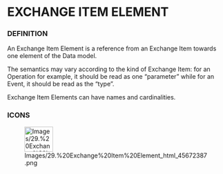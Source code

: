             
= EXCHANGE ITEM ELEMENT =
 
=== DEFINITION ===
 
An Exchange Item Element is a reference from an Exchange Item towards one element of the Data model.

 
The semantics may vary according to the kind of Exchange Item: for an Operation for example, it should be read as one &ldquo;parameter&rdquo; while for an Event, it should be read as the &ldquo;type&rdquo;.

 
Exchange Item Elements can have names and cardinalities.

 
=== ICONS ===
 
[[Image:Images/29.%20Exchange%20Item%20Element_html_45672387.png|66x58px]]

   